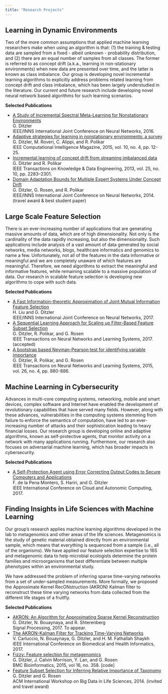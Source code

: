 ```yaml
---
title: "Research Projects"
---
```


## Learning in Dynamic Environments 
Two of the more common assumptions that applied machine learning researchers make when using an algorithm is that: (1) the training & testing data are sampled from a fixed - albeit unknown - probability distribution, and (2) there are an equal number of samples from all classes. The former is referred to as concept drift (a.k.a., learning in non-stationary environments) when new data are presented over time, and the latter is known as class imbalance. Our group is developing novel incremental learning algorithms to explicitly address problems related learning from concept drift and class imbalance, which has been largely understudied in the literature. Our current and future research include developing novel neural network based algorithms for such learning scenarios. 

__Selected Publications__ 

- [A Study of Incremental Spectral Meta-Learning for Nonstationary Environments](http://ieeexplore.ieee.org/abstract/document/7727178/) <br />
  G. Ditzler   <br />
  IEEE/INNS International Joint Conference on Neural Networks, 2016.
- [Adaptive strategies for learning in nonstationary environments: a survey](http://ieeexplore.ieee.org/document/7296710/)<br />
  G. Ditzler, M. Roveri, C. Alippi, and R. Polikar<br />
  IEEE Computational Intelligence Magazine, 2015, vol. 10, no. 4, pp. 12-25.  
- [Incremental learning of concept drift from streaming imbalanced data](http://ieeexplore.ieee.org/document/6235959/)<br />
  G. Ditzler and R. Polikar<br />
  IEEE Transactions on Knowledge & Data Engineering, 2013, vol. 25, no. 10, pp. 2283–2301.
- [Domain Adaptation Bounds for Multiple Expert Systems Under Concept Drift](http://ieeexplore.ieee.org/xpls/abs_all.jsp?arnumber=6889909) <br />
  G. Ditzler, G. Rosen, and R. Polikar <br />
  IEEE/INNS International Joint Conference on Neural Networks, 2014. (travel award & best student paper) 
  

## Large Scale Feature Selection 
There is an ever-increasing number of applications that are generating massive amounts of data, which are of high dimensionality. Not only is the cardinality of the data rapidly increasing, but also the dimensionality. Such applications include analysis of a vast amount of data generated by social networks, media networks, blogs, healthcare informatics and genomics to name a few. Unfortunately, not all of the features in the data informative or meaningful and we are completely unaware of which features are meaningful. Therefore, we need algorithms to extract the meaningful and informative features, while remaining scalable to a massive population of data. Our research in scalable feature selection is developing new algorithms to cope with such data. 

__Selected Publications__ 

- [A Fast Information-theoretic Approximation of Joint Mutual Information Feature Selection](http://ieeexplore.ieee.org/abstract/document/7966441/?reload=true) <br />
  H. Liu and G. Ditzler <br />
  IEEE/INNS International Joint Conference on Neural Networks, 2017.
- [A Sequential Learning Approach for Scaling up Filter-Based Feature Subset Selection](http://ieeexplore.ieee.org/abstract/document/7926436/)<br />
  G. Ditzler, R. Polikar, and G. Rosen<br />
  IEEE Transactions on Neural Networks and Learning Systems, 2017. (accepted)
- [A bootstrap based Neyman-Pearson test for identifying variable importance](http://ieeexplore.ieee.org/document/6823119/)<br />
  G. Ditzler, R. Polikar, and G. Rosen<br />
  IEEE Transactions on Neural Networks and Learning Systems, 2015, vol. 26, no. 4, pp. 880-886. 

## Machine Learning in Cybersecurity 
Advances in multi-core computing systems, networking, mobile and smart devices, complex software and Internet have enabled the development of revolutionary capabilities that have served many fields. However, along with these advances, vulnerabilities in the computing systems stemming from failure to enforce the semantics of computation, have led to an ever-increasing number of attacks and their sophistication leading to heavy financial losses. Our research group is developing online and adaptive algorithms, known as self-protective agents, that monitor activity on a network with many applications running. Furthermore, our research also focuses on adversarial machine learning, which has broader impacts in cybersecurity.

__Selected Publications__ 

- [A Self-Protection Agent using Error Correcting Output Codes to Secure Computers and Applications](http://ieeexplore.ieee.org/abstract/document/8064054/)  <br />
  F. de la Pena Montero, S. Hariri, and G. Ditzler <br />
  IEEE International Conference on Cloud and Autonomic Computing, 2017.


## Finding Insights in Life Sciences with Machine Learning 
Our group's research applies machine learning algorithms developed in the lab to metagenomics and other areas of the life sciences. Metagenomics is the study of genetic material obtained directly from an environmental sample, which means that everything is sequenced from a sample (i.e., all of the organisms). We have applied our feature selection expertise to 16S and metagenomic data to help microbial ecologists determine the protein families and microorganisms that best differentiate between multiple phenotypes within an environmental study.

We have  addressed the problem of inferring sparse time-varying networks from a set of under-sampled measurements. More formally,  we proposed the Approximate Kernel RecONstruction (AKRON) Kalman filter to reconstruct these time varying networks from data collected from the different life stages of a fruitfly.

__Selected Publications__ 

- [AKRON: An Algorithm for Approximating Sparse Kernel Reconstruction](http://www.sciencedirect.com/science/article/pii/S0165168417303791)<br />
  G. Ditzler, N. Bouaynaya, and R. Shterenberg <br />
  Signal Processing, 2017. To appear.
- [The AKRON-Kalman Filter for Tracking Time-Varying Networks](http://ieeexplore.ieee.org/abstract/document/7897268/) <br />
  V. Carluccio, N. Bouaynaya, G. Ditzler, and H. M. Fathallah Shaykh <br />
  IEEE International Conference on Biomedical and Health Informatics, 2017.
- [Fizzy: Feature selection for metagenomics](https://bmcbioinformatics.biomedcentral.com/articles/10.1186/s12859-015-0793-8)<br />
  G. Ditzler, J. Calvin Morrison, Y. Lan, and G. Rosen<br />
  BMC Bioinformatics, 2015, vol 16, no. 358. [code]
- [Feature Subset Selection for Inferring Relative Importance of Taxonomy](http://dl.acm.org/citation.cfm?id=2660824) <br />
  G. Ditzler and G. Rosen <br />
  ACM International Workshop on Big Data in Life Sciences, 2014. (invited and travel award)



